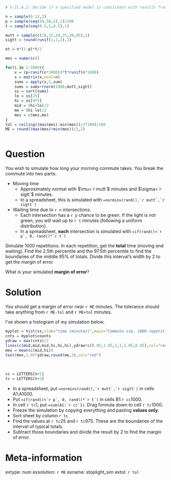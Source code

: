 ```r
# S-IC.A.2: Decide if a specified model is consistent with results from a given data-generating process, e.g., using simulation.

n = sample(6:12,1)
p = sample(seq(20,50,5),1)/100
t = sample(seq(0.5,5,0.5),1)

mutt = sample(c(10,15,20,25,30,45),1)
sigtt = round(runif(1,1,2),1)

et = n*(1-p)*t/2

mes = numeric()

for(i in 1:1000){
    x = (p<runif(n*1000))*t*runif(n*1000)
    x = matrix(x,ncol=n)
    sums = apply(x,1,sum)
    sums = sums+rnorm(1000,mutt,sigtt)
    ss = sort(sums)
    lo = ss[25]
    hi = ss[975]
    mid = (hi+lo)/2
    me = (hi-lo)/2
    mes = c(mes,me)
}
tol = ceiling((max(mes)-min(mes))/2*100)/100
ME = round((max(mes)+min(mes))/2,2)



```

Question
========

You wish to simulate how long your morning commute takes. You break the commute into two parts:

* Moving time
    * Approximately normal with $\mu=`r mutt`$ minutes and $\sigma=`r sigtt`$ minutes.
    * In a spreadsheet, this is simulated with ``=norminv(rand(),`r mutt`,`r sigtt`)``
* Waiting time due to `r n` intersections.
    * Each intersection has a `r p` chance to be green. If the light is not green, you will wait up to `r t` minutes (following a uniform distribution).
    * In a spreadsheet, **each** intersection is simulated with ``=if(rand()<`r p`, 0, rand()*`r t`)``

Simulate 1000 repetitions. In each repetition, get the **total** time (moving and waiting). Find the 2.5th percentile and the 97.5th percentile to find the boundaries of the middle 95% of totals. Divide this interval's width by 2 to get the margin of error.

What is your simulated **margin of error**?

Solution
========

You should get a margin of error near `r ME` minutes. The tolerance should take anything from `r ME-tol` and `r ME+tol` minutes.

I've shown a histogram of my simulation below.

```r
myplot = hist(ss,xlab="time (minutes)",main="Commute sim, 1000 repetitions")
cnts = myplot$counts
ydraw = max(cnts)/2
lines(c(mid,mid,mid,hi,hi,hi),ydraw*c(0.95,1.05,1,1,1.05,0.95),col="red",lwd=3)
mex = mean(c(mid,hi))
text(mex,1.05*ydraw,round(me,3),col="red")
```
\

```r
cc = LETTERS[n+1]
tc = LETTERS[n+3]
```


* In a spreadsheet, put ``=norminv(rand(),`r mutt`,`r sigtt`)`` in cells A1:A1000.
* Put ``=if(rand()<`r p`, 0, rand()*`r t`)`` in cells B1:`r cc`1000.
* In cell `r tc`1, put ``=sum(A1:`r cc`1)``. Drag formula down to cell `r tc`1000.
* Freeze the simulation by copying everything and pasting **values only**.
* Sort sheet by column `r tc`.
* Find the values at `r tc`25 and `r tc`975. These are the boundaries of the interval of typical totals.
* Subtract those boundaries and divide the result by 2 to find the margin of error.



Meta-information
================
extype: num
exsolution: `r ME`
exname: stoplight_sim
extol: `r tol`